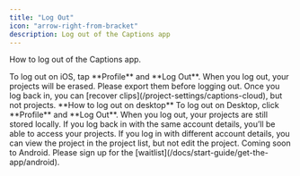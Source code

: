 ```yaml
---
title: "Log Out"
icon: "arrow-right-from-bracket"
description: Log out of the Captions app
---
```


How to log out of the Captions app.

<Tabs>
    <Tab title="iOS">
        To log out on iOS, tap **Profile** and **Log Out**.
        <Warning>
            When you log out, your projects will be erased. Please export them before logging out. Once you log back in, you can [recover clips](/project-settings/captions-cloud), but not projects.
        </Warning>
    </Tab>
    <Tab title="Desktop">
        **How to log out on desktop**
        To log out on Desktop, click **Profile** and **Log Out**.
        <Warning>
            When you log out, your projects are still stored locally. If you log back in with the same account details, you’ll be able to access your projects. If you log in with different account details, you can view the project in the project list, but not edit the project.
        </Warning>
    </Tab>
    <Tab title="Android">
        Coming soon to Android. Please sign up for the [waitlist](/docs/start-guide/get-the-app/android).
    </Tab>
</Tabs>